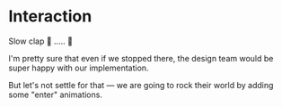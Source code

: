 # Interaction

Slow clap 👏 ..... 👏

I'm pretty sure that even if we stopped there, the design team would be super happy with our implementation.

But let's not settle for that — we are going to rock their world by adding some "enter" animations.
